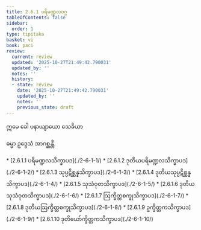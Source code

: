 ```yaml
---
title: 2.6.1 ပရိမဏ္ဍလဝဂ္ဂ
tableOfContents: false
sidebar:
  order: 1
type: tipitaka
basket: vi
book: paci
review:
  current: review
  updated: '2025-10-27T21:49:42.790031'
  updated_by: ''
  notes: ''
  history:
  - state: review
    date: '2025-10-27T21:49:42.790031'
    updated_by: ''
    notes: ''
    previous_state: draft
---
```



<ReviewStatus review={frontmatter.review} showDetails={true} />

<HypothesisAnnotation frontmatter={frontmatter} />

<DynamicBreadcrumb />


<Paragraph number="3562" type="center" book="paci">
ဣမေ ခေါ ပနာယျာယော သေခိယာ

  
ဓမ္မာ ဥဒ္ဒေသံ အာဂစ္ဆန္တိ.



</Paragraph>

<TableOfContents book="paci" section="2.6.1">
* [2.6.1.1 ပရိမဏ္ဍလသိက္ခာပဒ](./2-6-1-1/)
* [2.6.1.2 ဒုတိယပရိမဏ္ဍလသိက္ခာပဒ](./2-6-1-2/)
* [2.6.1.3 သုပ္ပဋိစ္ဆန္နသိက္ခာပဒ](./2-6-1-3/)
* [2.6.1.4 ဒုတိယသုပ္ပဋိစ္ဆန္နသိက္ခာပဒ](./2-6-1-4/)
* [2.6.1.5 သုသံဝုတသိက္ခာပဒ](./2-6-1-5/)
* [2.6.1.6 ဒုတိယသုသံဝုတသိက္ခာပဒ](./2-6-1-6/)
* [2.6.1.7 ဩက္ခိတ္တစက္ခုသိက္ခာပဒ](./2-6-1-7/)
* [2.6.1.8 ဒုတိယဩက္ခိတ္တစက္ခုသိက္ခာပဒ](./2-6-1-8/)
* [2.6.1.9 ဥက္ခိတ္တကသိက္ခာပဒ](./2-6-1-9/)
* [2.6.1.10 ဒုတိယော်က္ခိတ္တကသိက္ခာပဒ](./2-6-1-10/)
</TableOfContents>